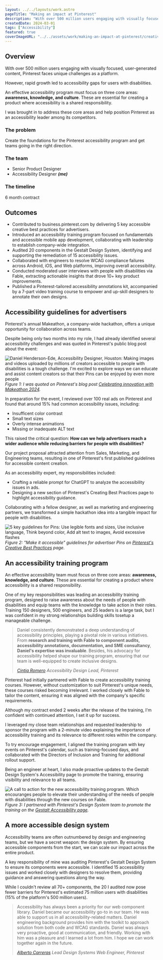 ```yaml
---
layout: ../../layouts/work.astro
pageTitle: "Making an impact at Pinterest"
description: "With over 500 million users engaging with visually focused, user-generated content, Pinterest faces unique challenges as a platform."
createdDate: 2024-03-01
tags: ["Accessibility"]
featured: true
coverImageURL: "../../assets/work/making-an-impact-at-pinterest/creative-best-practices.png"
---
```



## Overview

With over 500 million users engaging with visually focused, user-generated content, Pinterest faces unique challenges as a platform.

However, rapid growth led to accessibility gaps for users with disabilities.

An effective accessibility program must focus on three core areas: **awareness, knowledge, and culture**. These are essential for creating a product where accessibility is a shared responsibility.

I was brought in to address these core areas and help position Pinterest as an accessibility leader among its competitors.

### The problem
Create the foundations for the Pinterest accessibility program and get teams going in the right direction.

### The team
- Senior Product Designer
- Accessibility Designer ***(me)***

### The timeline
6 month contract

## Outcomes
- Contributed to business.pinterest.com by delivering 5 key accessible creative best practices for advertisers.
- Introduced an accessibility training program focused on fundamentals and accessible mobile app development, collaborating with leadership to establish company-wide integration.
- Audited 20 components in the Gestalt Design System, identifying and supporting the remediation of 15 accessibility issues.
- Collaborated with engineers to resolve WCAG compliance failures across Android, iOS, and Web platforms, improving overall accessibility.
- Conducted moderated user interviews with people with disabilities via Fable, extracting actionable insights that drove 10+ key product improvements.
- Published a Pinterest-tailored accessibility annotations kit, accompanied by a 7-part video training course to empower and up-skill designers to annotate their own designs.

## Accessibility guidelines for advertisers
Pinterest's annual Makeathon, a company-wide hackathon, offers a unique opportunity for collaboration across teams.

Despite being only two months into my role, I had already identified several accessibility challenges and was quoted in Pinterest's public blog post about the event:

<Image
src={quote}
alt="Daniel Henderson-Ede, Accessibility Designer, Houston: Making images and videos uploaded by millions of creators accessible to people with disabilities is a tough challenge. I'm excited to explore ways we can educate and assist content creators so that their Pins can be enjoyed by even more people"
/>
*Figure 1: I was quoted on Pinterest's blog post [Celebrating innovation with Makeathon 2024](https://www.pinterestcareers.com/life-at-pinterest-blog/pinterest-life/celebrating-innovation-with-makeathon-2024/#:~:text=Daniel%20Henderson%2DEde%2C%20Accessibility%20Designer%2C%20Houston%3A%20Making%20images%20and%20videos%20uploaded%20by%20millions%20of%20creators%20accessible%20to%20people%20with%20disabilities%20is%20a%20tough%20challenge.%20I%27m%20excited%20to%20explore%20ways%20we%20can%20educate%20and%20assist%20content%20creators%20so%20that%20their%20Pins%20can%20be%20enjoyed%20by%20even%20more%20people!).*

In preparation for the event, I reviewed over 100 real ads on Pinterest and found that around 15% had common accessibility issues, including:

- Insufficent color contrast
- Small text sizes
- Overly intense animations
- Missing or inadequate ALT text

This raised the critical question:
**How can we help advertisers reach a wider audience while reducing barriers for people with disabilities?**

Our project proposal attracted attention from Sales, Marketing, and Engineering teams, resulting in one of Pinterest's first published guidelines for accessible content creation.

As an accessibility expert, my responsibilities included:

- Crafting a reliable prompt for ChatGPT to analyze the accessibility issues in ads.
- Designing a new section of Pinterest's Creating Best Practices page to highlight accessibility guidance.

Collaborating with a fellow designer, as well as marketing and engineering partners, we transformed a simple hackathon idea into a tangible impact for people with disabilities.

<Image
  src={creativeBestPractices}
  alt="5 key guidelines for Pins: Use legible fonts and sizes, Use inclusive language, Think beyond color, Add alt text to images, Avoid excessive flashes"
/>
*Figure 2: "Make it accessible" guidelines for advertiser Pins on [Pinterest's Creative Best Practices](https://business.pinterest.com/creative-best-practices/#:~:text=timely%20content%20regularly-,Make%20it%20accessible,-Use%20legible%20fonts) page.*

## An accessibility training program
An effective accessibility team must focus on three core areas: **awareness, knowledge, and culture**. These are essential for creating a product where accessibility is a shared responsibility.

One of my key responsibilities was leading an accessibility training program, designed to raise awareness about the needs of people with disabilities and equip teams with the knowledge to take action in their roles. Training 150 designers, 500 engineers, and 25 leaders is a large task, but I was confident in my strong relationships building skills tosetup a manageable challenge.

> Daniel consistently demonstrated a deep understanding of accessibility principles, playing a pivotal role in various initiatives. From **research and training with Fable to component audits, accessibility annotations, documentation, and SME consultancy**, **Daniel's expertise was invaluable**. Besides, his advocacy for accessibility helped shape our training program, ensuring that our team is well-equipped to create inclusive designs.
>
> <cite>[Cintia Romero](https://www.linkedin.com/in/cintiaaaromero/)</cite>
> <cite>Accessibility Design Lead, Pinterest</cite>

Pinterest had initially partnered with Fable to create accessibility training courses. However, without customization to suit Pinterest's unique needs, these courses risked becoming irrelevant. I worked closely with Fable to tailor the content, ensuring it was aligned with the company's specific requirements.

Although my contract ended 2 weeks after the release of the training, I'm confident with continued attention, I set it up for success.

I leveraged my close team relationships and requested leadership to sponsor the program with a 2-minute video explaining the importance of accessibility training and its relevance to different roles within the company.

To try encourage engagement, I aligned the training program with key events on Pinterest's calendar, such as training-focused days, and collaborated with the Directors of Inclusion and Training for additional rollout support.

Being an engineer at heart, I also made proactive updates to the Gestalt Design System's Accessibility page to promote the training, ensuring visibility and relevance to all teams.

<Image
  src={training}
  alt="A call to action for the new accessibility training program. Which encouranges people to elevate their understanding of the needs of people with disabilities through the new courses on Fable."
/>
*Figure 3: I partnered with Pinterest's Design System team to promote the training on the [Gestalt Accessibility page](https://gestalt.pinterest.systems/foundations/accessibility).*

## A more accessible design system
Accessibility teams are often outnumbered by design and engineering teams, but we have a secret weapon: the design system. By ensuring accessible components from the start, we can scale our impact across the entire product.

A key responsibility of mine was auditing Pinterest's Gestalt Design System to ensure its components were accessible. I identified 15 accessibility issues and worked closely with designers to resolve them, providing guidance and answering questions along the way.

While I couldn't review all 70+ components, the 20 I audited now pose fewer barriers for Pinterest's estimated 75 million users with disabilities (15% of the platform's 500 million users).

> Accessibility has always been a priority for our web component library. Daniel became our accessibility go-to in our team. He was able to support us in all accessibility-related matters. Daniel engineering background provides him with the toolkit to approach solution from both code and WCAG standards. Daniel was always very proactive, good at communication, and friendly. Working with him was a pleasure and I learned a lot from him. I hope we can work together again in the future.
>
> <cite>[Alberto Carreras](https://www.linkedin.com/in/albertcarreras/)</cite>
> <cite>Lead Design Systems Web Engineer, Pinterest</cite>
